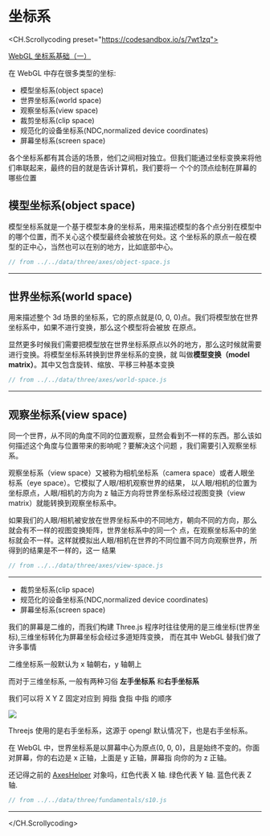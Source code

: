 # 坐标系

<CH.Scrollycoding preset="https://codesandbox.io/s/7wt1zq">

[WebGL 坐标系基础（一）](https://juejin.cn/post/6890795086054260750)

在 WebGL 中存在很多类型的坐标:

- 模型坐标系(object space)
- 世界坐标系(world space)
- 观察坐标系(view space)
- 裁剪坐标系(clip space)
- 规范化的设备坐标系(NDC,normalized device coordinates)
- 屏幕坐标系(screen space)

各个坐标系都有其合适的场景，他们之间相对独立。但我们能通过坐标变换来将他们串联起来，最终的目的就是告诉计算机，我们要将一
个个的顶点绘制在屏幕的哪些位置

## 模型坐标系(object space)

模型坐标系就是一个基于模型本身的坐标系，用来描述模型的各个点分别在模型中的哪个位置，而不关心这个模型最终会被放在何处。这
个坐标系的原点一般在模型的正中心，当然也可以在别的地方，比如底部中心。

```js src/index.js
// from ../../data/three/axes/object-space.js
```

---

## 世界坐标系(world space)

用来描述整个 3d 场景的坐标系，它的原点就是(0, 0, 0)点。我们将模型放在世界坐标系中，如果不进行变换，那么这个模型将会被放
在原点。

显然更多时候我们需要把模型放在世界坐标系原点以外的地方，那么这时候就需要进行变换。将模型坐标系转换到世界坐标系的变换，就
叫做**模型变换（model matrix）**。其中又包含旋转、缩放、平移三种基本变换

```js src/index.js
// from ../../data/three/axes/world-space.js
```

---

## 观察坐标系(view space)

同一个世界，从不同的角度不同的位置观察，显然会看到不一样的东西。那么该如何描述这个角度与位置带来的影响呢？要解决这个问题
，我们需要引入观察坐标系。

观察坐标系（view space）又被称为相机坐标系（camera space）或者人眼坐标系（eye space）。它模拟了人眼/相机观察世界的结果，
以人眼/相机的位置为坐标原点，人眼/相机的方向为 z 轴正方向将世界坐标系经过视图变换（view matrix）就能转换到观察坐标系中。

如果我们的人眼/相机被安放在世界坐标系中的不同地方，朝向不同的方向，那么就会有不一样的视图变换矩阵，世界坐标系中的同一个
点，在观察坐标系中的坐标就会不一样。这样就模拟出人眼/相机在世界的不同位置不同方向观察世界，所得到的结果是不一样的，这一
结果

```js src/index.js
// from ../../data/three/axes/view-space.js
```

---

- 裁剪坐标系(clip space)
- 规范化的设备坐标系(NDC,normalized device coordinates)
- 屏幕坐标系(screen space)

我们的屏幕是二维的，而我们构建 Three.js 程序时往往使用的是三维坐标(世界坐标),三维坐标转化为屏幕坐标会经过多道矩阵变换，
而在其中 WebGL 替我们做了许多事情

二维坐标系一般默认为 x 轴朝右，y 轴朝上

而对于三维坐标系, 一般有两种习俗 **左手坐标系** 和**右手坐标系**

我们可以将 X Y Z 固定对应到 拇指 食指 中指 的顺序

![](/assets/axes/left-or-right-handed-coordinate.jpg)

Threejs 使用的是右手坐标系，这源于 opengl 默认情况下，也是右手坐标系。

在 WebGL 中，世界坐标系是以屏幕中心为原点(0, 0, 0)，且是始终不变的。你面对屏幕，你的右边是 x 正轴，上面是 y 正轴，屏幕指
向你的为 z 正轴。

还记得之前的 [AxesHelper](https://threejs.org/docs/index.html?q=axes#api/zh/helpers/AxesHelper) 对象吗，红色代表 X 轴.
绿色代表 Y 轴. 蓝色代表 Z 轴.

```js src/index.js
// from ../../data/three/fundamentals/s10.js
```

---

</CH.Scrollycoding>
